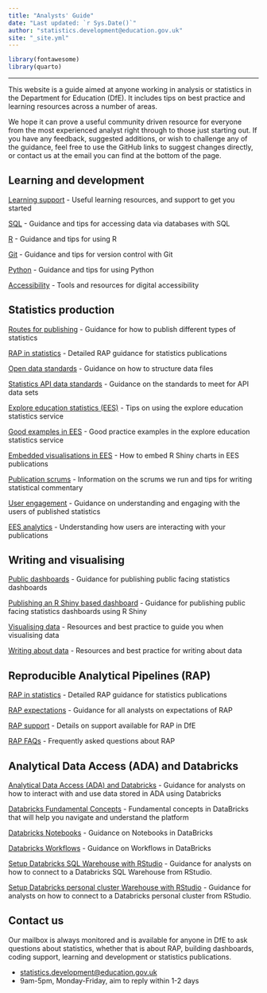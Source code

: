 ```yaml
---
title: "Analysts' Guide"
date: "Last updated: `r Sys.Date()`"
author: "statistics.development@education.gov.uk"
site: "_site.yml"
---
```


```r
library(fontawesome)
library(quarto)

```

---

This website is a guide aimed at anyone working in analysis or statistics in the Department for Education (DfE). It includes tips on best practice and learning resources across a number of areas.

We hope it can prove a useful community driven resource for everyone from the most experienced analyst right through to those just starting out. If you have any feedback, suggested additions, or wish to challenge any of the guidance, feel free to use the GitHub links to suggest changes directly, or contact us at the email you can find at the bottom of the page.


## Learning and development

[Learning support](learning-development/learning-support.html)
- Useful learning resources, and support to get you started

[SQL](learning-development/sql.html)
- Guidance and tips for accessing data via databases with SQL

[R](learning-development/r.html)
- Guidance and tips for using R

[Git](learning-development/git.html)
- Guidance and tips for version control with Git

[Python](learning-development/python.html)
- Guidance and tips for using Python

[Accessibility](learning-development/accessibility.html)
- Tools and resources for digital accessibility

## Statistics production

[Routes for publishing](statistics-production/pub.html)
- Guidance for how to publish different types of statistics

[RAP in statistics](RAP/rap-statistics.html)
- Detailed RAP guidance for statistics publications

[Open data standards](statistics-production/ud.html)
- Guidance on how to structure data files

[Statistics API data standards](statistics-production/api-data-standards.html)
- Guidance on the standards to meet for API data sets

[Explore education statistics (EES)](statistics-production/ees.html)
- Tips on using the explore education statistics service

[Good examples in EES](statistics-production/examples.html)
- Good practice examples in the explore education statistics service

[Embedded visualisations in EES](statistics-production/embedded-charts.html)
- How to embed R Shiny charts in EES publications

[Publication scrums](statistics-production/scrums.html)
- Information on the scrums we run and tips for writing statistical commentary

[User engagement](statistics-production/user-eng.html)
- Guidance on understanding and engaging with the users of published statistics

[EES analytics](statistics-production/user_analytics.html)
- Understanding how users are interacting with your publications

## Writing and visualising

[Public dashboards](writing-visualising/dashboards.html)
- Guidance for publishing public facing statistics dashboards

[Publishing an R Shiny based dashboard](writing-visualising/dashboards_rshiny.html)
- Guidance for publishing public facing statistics dashboards using R Shiny

[Visualising data](writing-visualising/visualising.html)
- Resources and best practice to guide you when visualising data

[Writing about data](writing-visualising/writing.html)
- Resources and best practice for writing about data

## Reproducible Analytical Pipelines (RAP)

[RAP in statistics](RAP/rap-statistics.html)
- Detailed RAP guidance for statistics publications

[RAP expectations](RAP/rap-expectations.html)
- Guidance for all analysts on expectations of RAP

[RAP support](RAP/rap-managers.html)
- Details on support available for RAP in DfE

[RAP FAQs](RAP/rap-faq.html)
- Frequently asked questions about RAP

## Analytical Data Access (ADA) and Databricks

[Analytical Data Access (ADA) and Databricks](ADA/ada.html)
- Guidance for analysts on how to interact with and use data stored in ADA using Databricks

[Databricks Fundamental Concepts](ADA/databricks_fundamentals.qmd)
- Fundamental concepts in DataBricks that will help  you navigate and understand the platform

[Databricks Notebooks](ADA/databricks_notebooks.qmd)
- Guidance on Notebooks in DataBricks

[Databricks Workflows](ADA/databricks_workflows.qmd)
- Guidance on Workflows in DataBricks

[Setup Databricks SQL Warehouse with RStudio](ADA/databricks_rstudio_sql_warehouse.html)
- Guidance for analysts on how to connect to a Databricks SQL Warehouse from RStudio.

[Setup Databricks personal cluster Warehouse with RStudio](ADA/databricks_rstudio_personal_cluster.html)
- Guidance for analysts on how to connect to a Databricks personal cluster from RStudio.


## Contact us

Our mailbox is always monitored and is available for anyone in DfE to ask questions about statistics, whether that is about RAP, building dashboards, coding support, learning and development or statistics publications.

- [statistics.development@education.gov.uk](mailto:statistics.development@education.gov.uk)
- 9am-5pm, Monday-Friday, aim to reply within 1-2 days